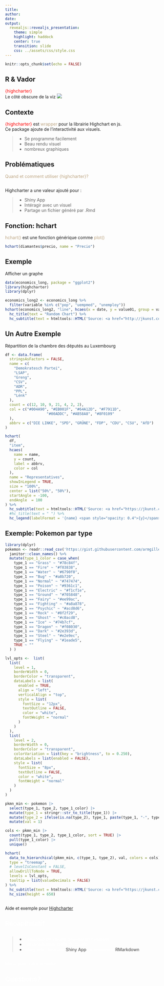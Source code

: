 ```yaml
---
title: 
author: 
date: 
output: 
  revealjs::revealjs_presentation: 
    theme: simple
    highlight: haddock
    center: true
    transition: slide
    css: ../assets/css/style.css
---
```


```r
knitr::opts_chunk$set(echo = FALSE)
```

## R & Vador<br/> 
<sub_title1><span style="color:red; ">{highcharter}</span><br>Le côté obscure de la viz</sub_title1> <img src="../images/intro/intro_barchart.png"  id="img_intro">

## Contexte 
<span style="color:red; ">{highcharter}</span> est <span style="color:#bca480;">wrapper</span> pour la librairie Highchart en js.<br>Ce package ajoute de l'interactivité aux visuels.

> * Se programme facilement
> * Beau rendu visuel
> * nombreux graphiques 


## <span class="fragment fade-out">Problématiques</span>

<span class="fragment fade-in" style="color:#bca480;">Quand et comment utiliser {highcharter}? </span>



## 

Highcharter a une valeur ajouté pour :

> * Shiny App
> * Intéragir avec un visuel
> * Partage un fichier généré par .Rmd



## Fonction: hchart
<span style="color:#bca480;">hchart()</span> est une fonction générique comme <span style="color:#bca480;">plot()</span>

```r

hchart(diamantes$precio, name = "Precio")

```


## Exemple
Afficher un graphe
```r
data(economics_long, package = "ggplot2")
library(highcharter)
library(dplyr)

economics_long2 <- economics_long %>% 
  filter(variable %in% c("pop", "uempmed", "unemploy")) 
hchart(economics_long2, "line", hcaes(x = date, y = value01, group = variable)) %>% 
  hc_title(text = "Random Chart") %>% 
  hc_subtitle(text = htmltools::HTML('Source: <a href="http://jkunst.com/highcharter/hchart.html" target="_blank" style="color:blue;">Highcharter</a>'))
```

## Un Autre Exemple
Répartition de la chambre des députés au Luxembourg
```r
df <- data.frame(
  stringsAsFactors = FALSE,
  name = c(
    "Demokratesch Partei",
    "LSAP",
    "Greng",
    "CSV",
    "ADR",
    "PPL",
    "Lénk"
  ),
  count = c(12, 10, 9, 21, 4, 2, 2),
  col = c("#004A90", "#EB001F", "#64A12D", "#F7911D",
                   "#00ADDC", "#AB58A8", "#8F0109"
  ),
  abbrv = c("DIE LINKE", "SPD", "GRÜNE", "FDP", "CDU", "CSU", "AfD")
)

hchart(
  df,
  "item",
  hcaes(
    name = name,
    y = count,
    label = abbrv,
    color = col
  ),
  name = "Representatives",
  showInLegend = TRUE,
  size = "100%",
  center = list("50%", "50%"),
  startAngle = -100,
  endAngle  = 100
) %>% 
  hc_subtitle(text = htmltools::HTML('Source: <a href="https://jkunst.com/highcharter/articles/highcharts.html#item" target="_blank" style="color:blue;">Highcharter</a>')) %>%
  #hc_title(text = " ") %>%
  hc_legend(labelFormat = '{name} <span style="opacity: 0.4">{y}</span>')
```

## Exemple: Pokemon par type
```r
library(dplyr)
pokemon <- readr::read_csv('https://gist.githubusercontent.com/armgilles/194bcff35001e7eb53a2a8b441e8b2c6/raw/92200bc0a673d5ce2110aaad4544ed6c4010f687/pokemon.csv') %>%
  janitor::clean_names() %>% 
  mutate(type_1_color = case_when(
    type_1 == "Grass" ~ "#78c84f",
    type_1 == "Fire" ~ "#f03838",
    type_1 == "Water" ~ "#6790f0",
    type_1 == "Bug" ~ "#a8b720",
    type_1 == "Normal" ~ "#747474",
    type_1 == "Poison" ~ "#9361c1",
    type_1 == "Electric" ~ "#f1cf1e",
    type_1 == "Ground" ~ "#705848",
    type_1 == "Fairy" ~ "#ee99ac",
    type_1 == "Fighting" ~ "#a8a878",
    type_1 == "Psychic" ~ "#acd8d6",
    type_1 == "Rock" ~ "#8f2f29",
    type_1 == "Ghost" ~ "#c0acd8",
    type_1 == "Ice" ~ "#74b7cf",
    type_1 == "Dragon" ~ "#f08030",
    type_1 == "Dark" ~ "#2e393d",
    type_1 == "Steel" ~ "#e2e9ec",
    type_1 == "Flying" ~ "#1eade5",
    TRUE ~ ""
  ) )

lvl_opts <-  list(
  list(
    level = 1,
    borderWidth = 0,
    borderColor = "transparent",
    dataLabels = list(
      enabled = TRUE,
      align = "left",
      verticalAlign = "top",
      style = list(
        fontSize = "12px", 
        textOutline = FALSE,
        color = "white",
        fontWeight = "normal"
      )
    )
  ),
  list(
    level = 2,
    borderWidth = 0,
    borderColor = "transparent",
    colorVariation = list(key = "brightness", to = 0.250),
    dataLabels = list(enabled = FALSE),
    style = list(
      fontSize = "8px",
      textOutline = FALSE, 
      color = "white", 
      fontWeight = "normal"
    )
  )
)

pkmn_min <- pokemon |> 
  select(type_1, type_2, type_1_color) |>
  mutate(type_1 = stringr::str_to_title(type_1)) |> 
  mutate(type_2 = ifelse(is.na(type_2), type_1, paste(type_1, "-", type_2))) |>
  mutate(val = 1)

cols <- pkmn_min |> 
  count(type_1, type_2, type_1_color, sort = TRUE) |> 
  pull(type_1_color) |> 
  unique()

hchart(
  data_to_hierarchical(pkmn_min, c(type_1, type_2), val, colors = cols),
  type = "treemap",
  # levelIsConstant = FALSE,
  allowDrillToNode = TRUE,
  levels = lvl_opts,
  tooltip = list(valueDecimals = FALSE)
) %>% 
  hc_subtitle(text = htmltools::HTML('Source: <a href="https://jkunst.com/highcharter/articles/showcase.html#pokemon" target="_blank" style="color:blue;">Highcharter</a>')) |> 
  hc_size(height = 650)
```
## 
Aide et exemple pour  [Highcharter](http://jkunst.com/highcharter/index.html)

## <span style="color:white;">Récapitulatif </span>{data-background=#7ac58c}



## {data-background=#7ac58c}

> * <span style="color:white;"> Beaucoup de visuels peuvent être réalisés</span>
> * <span style="color:white;"> Personalisation facile du tooltip </span>
> * <span style="color:white;"> Intégrable dans une <span style="color:#414141;">Shiny App</span> ou document <span style="color:#414141;">RMarkdown</span> </span>



## {data-background=#00bdf2} 
<span style="color:white;">Merci pour votre attention </span>

## <span style="color:white;">Questions? </span>{data-background=#00bdf2}

<!--
## <span style="color:white;"> </span>{data-background=#00bdf2}
> * <span class="fragment fade-out" style="color:white;">Si je maîtrise <span style="color:green;">ggplot2</span>, ai-je besoin de maîtriser <span style="color:blue">highcharter</span>?</span> 
> * <span style="color:white;">Pourquoi <span style="color:blue">highcharter</span> et pas <span style="color:purple;">echarts4r</span> ou un autre package?</span>

-->




